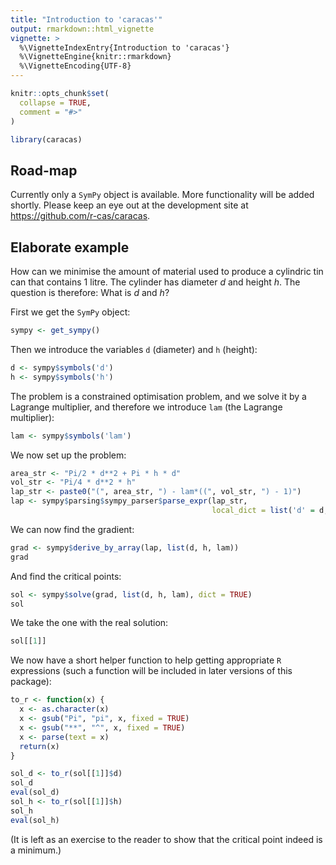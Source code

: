 ```yaml
---
title: "Introduction to 'caracas'"
output: rmarkdown::html_vignette
vignette: >
  %\VignetteIndexEntry{Introduction to 'caracas'}
  %\VignetteEngine{knitr::rmarkdown}
  %\VignetteEncoding{UTF-8}
---
```


```r
knitr::opts_chunk$set(
  collapse = TRUE,
  comment = "#>"
)
```

```r
library(caracas)
```

## Road-map

Currently only a `SymPy` object is available. 
More functionality will be added shortly. 
Please keep an eye out at the development site at <https://github.com/r-cas/caracas>.

## Elaborate example

How can we minimise the amount of material used to produce a cylindric
tin can that contains 1 litre.  The cylinder has diameter $d$ and
height $h$. The question is therefore: What is $d$ and $h$?

First we get the `SymPy` object:

```r
sympy <- get_sympy()
```

Then we introduce the variables `d` (diameter) and `h` (height):

```r
d <- sympy$symbols('d')
h <- sympy$symbols('h')
```

The problem is a constrained optimisation problem, and we solve it by
a Lagrange multiplier, and therefore we introduce `lam` (the Lagrange
multiplier):

```r
lam <- sympy$symbols('lam')
```

We now set up the problem:

```r
area_str <- "Pi/2 * d**2 + Pi * h * d"
vol_str <- "Pi/4 * d**2 * h"
lap_str <- paste0("(", area_str, ") - lam*((", vol_str, ") - 1)")
lap <- sympy$parsing$sympy_parser$parse_expr(lap_str,
                                             local_dict = list('d' = d, 'h' = h, 'lam' = lam))
```

We can now find the gradient:

```r
grad <- sympy$derive_by_array(lap, list(d, h, lam))
grad
```

And find the critical points:

```r
sol <- sympy$solve(grad, list(d, h, lam), dict = TRUE)
sol
```

We take the one with the real solution:

```r
sol[[1]]
```

We now have a short helper function to help getting appropriate `R`
expressions (such a function will be included in later versions of
this package):

```r
to_r <- function(x) {
  x <- as.character(x)
  x <- gsub("Pi", "pi", x, fixed = TRUE)
  x <- gsub("**", "^", x, fixed = TRUE)
  x <- parse(text = x)
  return(x)
}

sol_d <- to_r(sol[[1]]$d)
sol_d
eval(sol_d)
sol_h <- to_r(sol[[1]]$h)
sol_h
eval(sol_h)
```

(It is left as an exercise to the reader to show that the critical point indeed is a minimum.)
